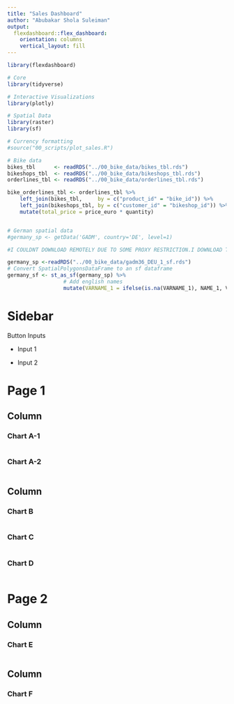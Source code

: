 ```yaml
---
title: "Sales Dashboard"
author: "Abubakar Shola Suleiman"
output: 
  flexdashboard::flex_dashboard:
    orientation: columns
    vertical_layout: fill
---
```


```r
library(flexdashboard)

# Core
library(tidyverse)

# Interactive Visualizations
library(plotly)

# Spatial Data
library(raster)
library(sf)

# Currency formatting
#source("00_scripts/plot_sales.R")
```


```r
# Bike data
bikes_tbl      <- readRDS("../00_bike_data/bikes_tbl.rds")
bikeshops_tbl  <- readRDS("../00_bike_data/bikeshops_tbl.rds")
orderlines_tbl <- readRDS("../00_bike_data/orderlines_tbl.rds")

bike_orderlines_tbl <- orderlines_tbl %>%
    left_join(bikes_tbl,     by = c("product_id" = "bike_id")) %>%
    left_join(bikeshops_tbl, by = c("customer_id" = "bikeshop_id")) %>%
    mutate(total_price = price_euro * quantity)


# German spatial data
#germany_sp <- getData('GADM', country='DE', level=1) 

#I COULDNT DOWNLOAD REMOTELY DUE TO SOME PROXY RESTRICTION.I DOWNLOAD THE RAW FILE FROM https://gadm.org/download_country_v3.html

germany_sp <-readRDS("../00_bike_data/gadm36_DEU_1_sf.rds")
# Convert SpatialPolygonsDataFrame to an sf dataframe
germany_sf <- st_as_sf(germany_sp) %>% 
                  # Add english names
                  mutate(VARNAME_1 = ifelse(is.na(VARNAME_1), NAME_1, VARNAME_1))


```

Sidebar {.sidebar}
=======================================================================

Button Inputs

- Input 1

- Input 2


Page 1
=======================================================================

<!-- Sidebar {.sidebar} -->
<!-- ----------------------------------------------------------------------- -->

<!-- Button Inputs -->

<!-- - Input 1 -->

<!-- - Input 2 -->


Column {data-height=650 .tabset}
-----------------------------------------------------------------------

### Chart A-1

```r

```

### Chart A-2

```r

```


Column {data-height=350 .tabset .tabset-fade}
-----------------------------------------------------------------------

### Chart B

```r

```

### Chart C

```r

```

### Chart D

```r

```



Page 2 {data-orientation=columns}
=======================================================================


Column {data-height=200}
-----------------------------------------------------------------------

### Chart E

```r

```

Column {data-height=200}
-----------------------------------------------------------------------

### Chart F

```r

```



